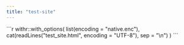 ```yaml
---
title: "test-site"
---
```


````{=html}
```r
withr::with_options(
  list(encoding = "native.enc"),
  cat(readLines("test_site.html", encoding = "UTF-8"), sep = "\n")
)
```
````
